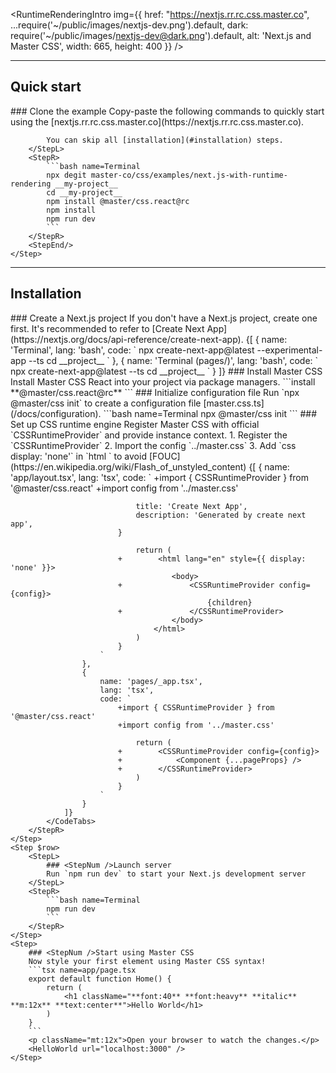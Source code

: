 
<RuntimeRenderingIntro img={{
    href: "https://nextjs.rr.rc.css.master.co",
    ...require('~/public/images/nextjs-dev.png').default,
    dark: require('~/public/images/nextjs-dev@dark.png').default,
    alt: 'Next.js and Master CSS',
    width: 665, height: 400 }} />

---

## Quick start
<StepSection>
    <Step $row>
        <StepL>
            ### <StepNum />Clone the example
            Copy-paste the following commands to quickly start using the [nextjs.rr.rc.css.master.co](https://nextjs.rr.rc.css.master.co).

            You can skip all [installation](#installation) steps.
        </StepL>
        <StepR>
            ```bash name=Terminal
            npx degit master-co/css/examples/next.js-with-runtime-rendering __my-project__
            cd __my-project__
            npm install @master/css.react@rc
            npm install
            npm run dev
            ```
        </StepR>
        <StepEnd/>
    </Step>
</StepSection>

---

## Installation

<StepSection>
    <Step $row>
        <StepL>
            ### <StepNum />Create a Next.js project
            If you don't have a Next.js project, create one first. It's recommended to refer to [Create Next App](https://nextjs.org/docs/api-reference/create-next-app).
        </StepL>
        <StepR>
            <CodeTabs>
                {[
                    {
                        name: 'Terminal',
                        lang: 'bash',
                        code: `
                            npx create-next-app@latest --experimental-app --ts
                            cd __project__
                        `
                    },
                    {
                        name: 'Terminal (pages/)',
                        lang: 'bash',
                        code: `
                            npx create-next-app@latest --ts
                            cd __project__
                        `
                    }
                ]}
            </CodeTabs>
        </StepR>
    </Step>
    <Step $row>
        <StepL>
            ### <StepNum />Install Master CSS
            Install Master CSS React into your project via package managers.
        </StepL>
        <StepR>
            ```install
            **@master/css.react@rc**
            ```
        </StepR>
    </Step>
    <Step $row>
        <StepL>
            ### <StepNum />Initialize configuration file
            Run `npx @master/css init` to create a configuration file [master.css.ts](/docs/configuration).
        </StepL>
        <StepR>
            ```bash name=Terminal
            npx @master/css init
            ```
        </StepR>
    </Step>
    <Step $row>
        <StepL>
            ### <StepNum />Set up CSS runtime engine
            Register Master CSS with official `CSSRuntimeProvider` and provide instance context.
            1. Register the `CSSRuntimeProvider`
            2. Import the config `../master.css`
            3. Add `css display: 'none'` in `html <html>` to avoid [FOUC](https://en.wikipedia.org/wiki/Flash_of_unstyled_content)
        </StepL>
        <StepR>
            <CodeTabs>
                {[
                    {
                        name: 'app/layout.tsx',
                        lang: 'tsx',
                        code: `
                            +import { CSSRuntimeProvider } from '@master/css.react'
                            +import config from '../master.css'

                                title: 'Create Next App',
                                description: 'Generated by create next app',
                            }

                                return (
                            +        <html lang="en" style={{ display: 'none' }}>
                                        <body>
                            +               <CSSRuntimeProvider config={config}>
                                                {children}
                            +               </CSSRuntimeProvider>
                                        </body>
                                    </html>
                                )
                            }
                        `
                    },
                    {
                        name: 'pages/_app.tsx',
                        lang: 'tsx',
                        code: `
                            +import { CSSRuntimeProvider } from '@master/css.react'
                            +import config from '../master.css'

                                return (
                            +        <CSSRuntimeProvider config={config}>
                            +            <Component {...pageProps} />
                            +        </CSSRuntimeProvider>
                                )
                            }
                        `
                    }
                ]}
            </CodeTabs>
        </StepR>
    </Step>
    <Step $row>
        <StepL>
            ### <StepNum />Launch server
            Run `npm run dev` to start your Next.js development server
        </StepL>
        <StepR>
            ```bash name=Terminal
            npm run dev
            ```
        </StepR>
    </Step>
    <Step>
        ### <StepNum />Start using Master CSS
        Now style your first element using Master CSS syntax!
        ```tsx name=app/page.tsx
        export default function Home() {
            return (
                <h1 className="**font:40** **font:heavy** **italic** **m:12x** **text:center**">Hello World</h1>
            )
        }
        ```
        <p className="mt:12x">Open your browser to watch the changes.</p>
        <HelloWorld url="localhost:3000" />
    </Step>
</StepSection>